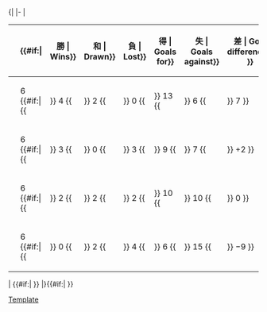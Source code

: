<!--PLEASE READ BEFORE YOU UPDATE THE TABLE AFTER A FINAL SCORE:
1. Most importantly, make sure the score is FINAL! Don't update based on games that are still ongoing.
2. Update the record of BOTH TEAMS, not just the winner or the team you support.
3. Update EVERY COLUMN, not just Pts, in particular GF, GA, and GD (errors will be hard to detect).
4. Make sure the teams are in the correct new positions (in particular, make sure teams with the same number of points are ranked correctly based on the tiebreakers of the tournament).
If in any doubt, check with standings from official websites (such as FIFA.com) or reliable sources.
-->{|
|-
|<!-- GROUP STANDINGS TABLE-->
{| class="wikitable" style="text-align: center; font-size: 100%;"
|-
!width=165|{{tnavbar-header|球隊|2014年國際足協世界盃外圍賽 – 非洲區第二圈B組}}
!width=25|{{Tooltip| 賽 | Played}}
{{#if:{{{expanded|}}}|
!width=25{{!}}{{Tooltip| 勝 | Wins}}
!width=25{{!}}{{Tooltip| 和 | Drawn}}
!width=25{{!}}{{Tooltip| 負 | Lost}}
!width=25{{!}}{{Tooltip| 得 | Goals for}}
!width=25{{!}}{{Tooltip| 失 | Goals against}}
!width=25{{!}}{{Tooltip| 差 | Goal difference}}
}}
!width=25|{{Tooltip | 分 | Points}}
|- bgcolor=#ccffcc
|style="text-align:left;"|{{fb|TUN}}
|6 {{#if:{{{expanded|}}}|{{!!}} 4 {{!!}} 2 {{!!}} 0 {{!!}} 13 {{!!}} 6 {{!!}} 7 }}||'''14'''
|- 
|style="text-align:left;"|{{fb|CPV}}
|6 {{#if:{{{expanded|}}}|{{!!}} 3 {{!!}} 0 {{!!}} 3 {{!!}} 9 {{!!}} 7 {{!!}} +2 }}||'''9'''
|- 
|style="text-align:left;"|{{fb|SLE}}
|6 {{#if:{{{expanded|}}}|{{!!}} 2 {{!!}} 2 {{!!}} 2 {{!!}} 10 {{!!}} 10 {{!!}} 0 }}||'''8'''
|- 
|style="text-align:left;"|{{fb|EQG}}
|6 {{#if:{{{expanded|}}}|{{!!}} 0 {{!!}} 2 {{!!}} 4 {{!!}} 6 {{!!}} 15 {{!!}} −9 }}||'''2'''
|}
|<!-- FIXTURES TABLE -->
{{#if:{{{fixtures|}}}|
{{{!}} class="wikitable" style="text-align:center; font-size:100%;"
{{!}}-
!width=165{{!}}&nbsp;
!{{flagicon|CPV}}
!{{flagicon|EQG}}
!{{flagicon|SLE}}
!{{flagicon|TUN}}
{{!}}-
{{!}} style="text-align:right;"{{!}}{{fb-rt|CPV}}
{{!}} &ndash;
{{!}} title="Cape Verde Islands v Equatorial Guinea" {{!}}[[2014年世界盃外圍賽非洲區第二輪#Cape Verde Islands v Equatorial Guinea|2–1]]
{{!}} title="Cape Verde Islands v Sierra Leone" {{!}}[[2014年世界盃外圍賽非洲區第二輪#Cape Verde Islands v Sierra Leone|1–0]]
{{!}} title="Cape Verde Islands v Tunisia" {{!}}[[2014年世界盃外圍賽非洲區第二輪#Cape Verde Islands v Tunisia|1–2]]
{{!}}-
{{!}} style="text-align:right;"{{!}}{{fb-rt|EQG}}
{{!}} title="Equatorial Guinea v Cape Verde Islands" {{!}}[[2014年世界盃外圍賽非洲區第二輪#Equatorial Guinea v Cape Verde Islands|4–3]]
{{!}} &ndash;
{{!}} title="Equatorial Guinea v Sierra Leone" {{!}}[[2014年世界盃外圍賽非洲區第二輪#Equatorial Guinea v Sierra Leone|2–2]]
{{!}} title="Equatorial Guinea v Tunisia" {{!}}[[2014年世界盃外圍賽非洲區第二輪#Equatorial Guinea v Tunisia|1–1]]
{{!}}-
{{!}} style="text-align:right;"{{!}}{{fb-rt|SLE}}
{{!}} title="Sierra Leone v Cape Verde Islands" {{!}}[[2014年世界盃外圍賽非洲區第二輪#Sierra Leone v Cape Verde Islands|2–1]]
{{!}} title="Sierra Leone v Equatorial Guinea" {{!}}[[2014年世界盃外圍賽非洲區第二輪#Sierra Leone v Equatorial Guinea|3–2]]
{{!}} &ndash;
{{!}} title="Sierra Leone v Tunisia" {{!}}[[2014年世界盃外圍賽非洲區第二輪#Sierra Leone v Tunisia|2–2]]
{{!}}-
{{!}} style="text-align:right;"{{!}}{{fb-rt|TUN}}
{{!}} title="Tunisia v Cape Verde Islands" {{!}}[[2014年世界盃外圍賽非洲區第二輪#Tunisia v Cape Verde Islands|3–0]]
{{!}} title="Tunisia v Equatorial Guinea" {{!}}[[2014年世界盃外圍賽非洲區第二輪#Tunisia v Equatorial Guinea|3–1]]
{{!}} title="Tunisia v Sierra Leone" {{!}}[[2014年世界盃外圍賽非洲區第二輪#Tunisia v Sierra Leone|2–1]]
{{!}} &ndash;
{{!}}}
}}
|}{{#if:{{{tiebreakers|}}}|
}}<noinclude>
[[Category:2014年世界盃外圍賽|Template]]
</noinclude>
